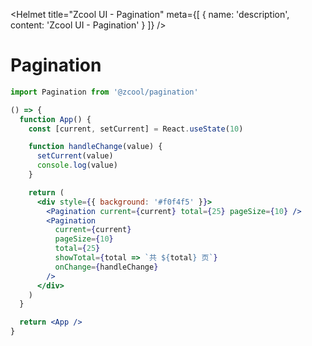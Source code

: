 
<Helmet
  title="Zcool UI - Pagination"
  meta={[
    {
      name: 'description',
      content: 'Zcool UI - Pagination'
    }
  ]}
/>

# Pagination

```js
import Pagination from '@zcool/pagination'
```

```.jsx
() => {
  function App() {
    const [current, setCurrent] = React.useState(10)

    function handleChange(value) {
      setCurrent(value)
      console.log(value)
    }

    return (
      <div style={{ background: '#f0f4f5' }}>
        <Pagination current={current} total={25} pageSize={10} />
        <Pagination
          current={current}
          pageSize={10}
          total={25}
          showTotal={total => `共 ${total} 页`}
          onChange={handleChange}
        />
      </div>
    )
  }

  return <App />
}
```
